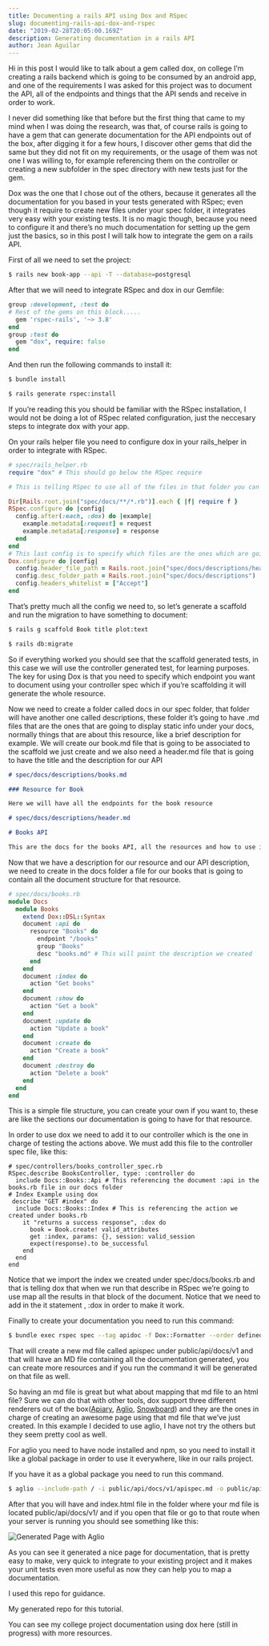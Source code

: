 ```yaml
---
title: Documenting a rails API using Dox and RSpec
slug: documenting-rails-api-dox-and-rspec
date: "2019-02-28T20:05:00.169Z"
description: Generating documentation in a rails API
author: Jean Aguilar
---
```


Hi in this post I would like to talk about a gem called <Link target="_blank" to="https://github.com/infinum/dox">dox</Link>, on college I’m creating a rails backend which is going to be consumed by an android app, and one of the requirements I was asked for this project was to document the API, all of the endpoints and things that the API sends and receive in order to work.

I never did something like that before but the first thing that came to my mind when I was doing the research, was that, of course rails is going to have a gem that can generate documentation for the API endpoints out of the box, after digging it for a few hours, I discover other gems that did the same but they did not fit on my requirements, or the usage of them was not one I was willing to, for example referencing them on the controller or creating a new subfolder in the spec directory with new tests just for the gem.

Dox was the one that I chose out of the others, because it generates all the documentation for you based in your tests generated with RSpec; even though it require to create new files under your spec folder, it integrates very easy with your existing tests. It is no magic though, because you need to configure it and there’s no much documentation for setting up the gem just the basics, so in this post I will talk how to integrate the gem on a rails API.

First of all we need to set the project:

```bash
$ rails new book-app --api -T --database=postgresql
```

After that we will need to integrate RSpec and dox in our Gemfile:

```ruby
group :development, :test do
# Rest of the gems on this block.....
  gem 'rspec-rails', '~> 3.8'
end
group :test do
  gem "dox", require: false
end
```

And then run the following commands to install it:

```bash
$ bundle install
```

```bash
$ rails generate rspec:install
```

If you’re reading this you should be familiar with the RSpec installation, I would not be doing a lot of RSpec related configuration, just the neccesary steps to integrate dox with your app.

On your rails helper file you need to configure dox in your rails_helper in order to integrate with RSpec.

```ruby
# spec/rails_helper.rb
require "dox" # This should go below the RSpec require

# This is telling RSpec to use all of the files in that folder you can name it as you want, in this case it will be "docs"

Dir[Rails.root.join("spec/docs/**/*.rb")].each { |f| require f }
RSpec.configure do |config|
  config.after(:each, :dox) do |example|
    example.metadata[:request] = request
    example.metadata[:response] = response
  end
end
# This last config is to specify which files are the ones which are going to be in charge to be associated with the created resource
Dox.configure do |config|
  config.header_file_path = Rails.root.join("spec/docs/descriptions/header.md")
  config.desc_folder_path = Rails.root.join("spec/docs/descriptions")
  config.headers_whitelist = ["Accept"]
end
```

That’s pretty much all the config we need to, so let’s generate a scaffold and run the migration to have something to document:

```bash
$ rails g scaffold Book title plot:text
```

```bash
$ rails db:migrate
```

So if everything worked you should see that the scaffold generated tests, in this case we will use the controller generated test, for learning purposes. The key for using Dox is that you need to specify which endpoint you want to document using your controller spec which if you’re scaffolding it will generate the whole resource.

Now we need to create a folder called docs in our spec folder, that folder will have another one called descriptions, these folder it’s going to have .md files that are the ones that are going to display static info under your docs, normally things that are about this resource, like a brief description for example. We will create our book.md file that is going to be associated to the scaffold we just create and we also need a header.md file that is going to have the title and the description for our API

```md
# spec/docs/descriptions/books.md

### Resource for Book

Here we will have all the endpoints for the book resource

# spec/docs/descriptions/header.md

# Books API

This are the docs for the books API, all the resources and how to use it.
```

Now that we have a description for our resource and our API description, we need to create in the docs folder a file for our books that is going to contain all the document structure for that resource.

```ruby
# spec/docs/books.rb
module Docs
  module Books
    extend Dox::DSL::Syntax
    document :api do
      resource "Books" do
        endpoint "/books"
        group "Books"
        desc "books.md" # This will point the description we created
      end
    end
    document :index do
      action "Get books"
    end
    document :show do
      action "Get a book"
    end
    document :update do
      action "Update a book"
    end
    document :create do
      action "Create a book"
    end
    document :destroy do
      action "Delete a book"
    end
  end
end
```

This is a simple file structure, you can create your own if you want to, these are like the sections our documentation is going to have for that resource.

In order to use dox we need to add it to our controller which is the one in charge of testing the actions above. We must add this file to the controller spec file, like this:

```ruby{3,7}
# spec/controllers/books_controller_spec.rb
RSpec.describe BooksController, type: :controller do
  include Docs::Books::Api # This referencing the document :api in the books.rb file in our docs folder
# Index Example using dox
 describe "GET #index" do
  include Docs::Books::Index # This is referencing the action we created under books.rb
    it "returns a success response", :dox do
      book = Book.create! valid_attributes
      get :index, params: {}, session: valid_session
      expect(response).to be_successful
    end
  end
end
```

Notice that we import the index we created under spec/docs/books.rb and that is telling dox that when we run that describe in RSpec we’re going to use map all the results in that block of the document. Notice that we need to add in the it statement , :dox in order to make it work.

Finally to create your documentation you need to run this command:

```bash
$ bundle exec rspec spec --tag apidoc -f Dox::Formatter --order defined --out public/api/docs/v1/apispec.md
```

That will create a new md file called apispec under public/api/docs/v1 and that will have an MD file containing all the documentation generated, you can create more resources and if you run the command it will be generated on that file as well.

So having an md file is great but what about mapping that md file to an html file? Sure we can do that with other tools, dox support three different renderers out of the box([Apiary](https://apiary.io/), [Aglio](https://apiary.io/), [Snowboard](https://github.com/bukalapak/snowboard)) and they are the ones in charge of creating an awesome page using that md file that we’ve just created. In this example I decided to use aglio, I have not try the others but they seem pretty cool as well.

For aglio you need to have node installed and npm, so you need to install it like a global package in order to use it everywhere, like in our rails project.

If you have it as a global package you need to run this command.

```bash
$ aglio --include-path / -i public/api/docs/v1/apispec.md -o public/api/docs/v1/index.html
```

After that you will have and index.html file in the folder where your md file is located public/api/docs/v1/ and if you open that file or go to that route when your server is running you should see something like this:

![Generated Page with Aglio](./index-page.png)

As you can see it generated a nice page for documentation, that is pretty easy to make, very quick to integrate to your existing project and it makes your unit tests even more useful as now they can help you to map a documentation.

I used this <Link target="_blank" to="https://github.com/infinum/dox-demo">repo</Link> for guidance.

My generated <Link target="_blank" to="https://github.com/jeanm182/Book-Example">repo</Link> for this tutorial.

You can see my college project documentation using dox <Link target="_blank" to="https://ticoplaces.herokuapp.com/api/docs/v1/">here</Link> (still in progress) with more resources.
